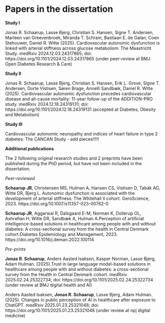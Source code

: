 # Papers in the dissertation {#sec-linked-papers .unnumbered}

**Study I**

Jonas R. Schaarup, Lasse Bjerg, Christian S. Hansen, Signe T. Andersen, Marleen van Greevenbroek, Miranda T. Schram, Bastiaan E. de Galan, Coen Stehouwer, Daniel R. Witte (2025). Cardiovascular autonomic dysfunction is linked with arterial stiffness across glucose metabolism: The Maastricht Study. medRxiv 2024.12.03.24317865; doi: https://doi.org/10.1101/2024.12.03.24317865 (under peer-review at BMJ Open Diabetes Research & Care)

**Study II**

Jonas R. Schaarup, Lasse Bjerg, Christian S. Hansen, Erik L. Grove, Signe T. Andersen, Dorte Vistisen, Søren Brage, Annelli Sandbæk, Daniel R. Witte (2025). Cardiovascular autonomic dysfunction precedes cardiovascular disease and all-cause mortality: 11-year follow-up of the ADDITION-PRO study. medRxiv 2024.12.18.24319131; doi: https://doi.org/10.1101/2024.12.18.24319131 (accepted at Diabetes, Obesity and Metabolism)

**Study III**

Cardiovascular autonomic neuropathy and indices of heart failure in type 2 diabetes: The CANCAN Study - add pieces!!!!!

\newpage

**Additional publications**

The 2 following original research studies and 2 preprints have been published during the PhD period, but have not been included in the dissertation.

*Peer-reviewed*

**Schaarup JR**, Christensen MS, Hulman A, Hansen CS, Vistisen D, Tabák AG, Witte DR, Bjerg L. Autonomic dysfunction is associated with the development of arterial stiffness: The Whitehall II cohort. GeroScience, 2023. https://doi.org/10.1007/s11357-023-00762-0

**Schaarup JR**, Aggarwal R, Dalsgaard E-M, Norman K, Dollerup OL, Ashrafian H, Witte DR, Sandbæk A, Hulman A.Perception of artificial intelligence-based solutions in healthcare among people with and without diabetes: A cross-sectional survey from the health in Central Denmark cohort.Diabetes Epidemiology and Management, 2023. https://doi.org/10.1016/j.deman.2022.100114

*Pre-prints*

**Jonas R. Schaarup**, Anders Aasted Isaksen, Kasper Norman, Lasse Bjerg, Adam Hulman. (2025).Trust in large language model-based solutions in healthcare among people with and without diabetes: a cross-sectional survey from the Health in Central Denmark cohort. medRxiv 2025.02.24.25322734; doi: https://doi.org/10.1101/2025.02.24.25322734 (under review at BMJ digital health and AI)

Anders Aasted Isaksen, **Jonas R. Schaarup**, Lasse Bjerg, Adam Hulman. (2025). Changes in public perception of AI in healthcare after exposure to ChatGPT. medRxiv 2025.01.23.25321048; doi: https://doi.org/10.1101/2025.01.23.25321048 (under review at npj digital medicine)


```{=tex}
\newpage

{\let\clearpage\relax \tableofcontents} 

\listoffigures

\listoftables
```
